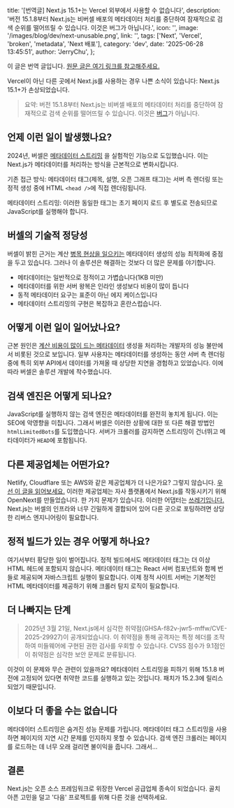   title: '[번역글] Next.js 15.1+는 Vercel 외부에서 사용할 수 없습니다',
  description:
    '버전 15.1.8부터 Next.js는 비버셀 배포의 메타데이터 처리를 중단하여 잠재적으로 검색 순위를 떨어뜨릴 수 있습니다. 이것은 버그가 아닙니다.',
  icon: '',
  image: '/images/blog/dev/next-unusable.png',
  link: '',
  tags: ['Next', 'Vercel', 'broken', 'metadata', 'Next 배포'],
  category: 'dev',
  date: '2025-06-28 13:45:51',
  author: 'JerryChu',
};

이 글은 번역 글입니다. [원문 글은 여기 링크를 참고해주세요.](https://omarabid.com/nextjs-vercel)

Vercel이 아닌 다른 곳에서 Next.js를 사용하는 경우 나쁜 소식이 있습니다: Next.js 15.1+가 손상되었습니다.

> 요약: 버전 15.1.8부터 Next.js는 비버셀 배포의 메타데이터 처리를 중단하여 잠재적으로 검색 순위를 떨어뜨릴 수 있습니다. 이것은 [버그](https://github.com/vercel/next.js/issues/77519#issuecomment-2770488614)가 아닙니다.

## 언제 이런 일이 발생했나요?

2024년, 버셀은 [메타데이터 스트리밍](https://nextjs.org/blog/next-15-2#streaming-metadata) 을 실험적인 기능으로 도입했습니다. 이는 Next.js가 메타데이터를 처리하는 방식을 근본적으로 변화시킵니다.

기존 접근 방식: 메타데이터 태그(제목, 설명, 오픈 그래프 태그)는 서버 측 렌더링 또는 정적 생성 중에 HTML `<head />`에 직접 렌더링됩니다.

메타데이터 스트리밍: 이러한 동일한 태그는 초기 페이지 로드 후 별도로 전송되므로 JavaScript를 실행해야 합니다.

## 버셀의 기술적 정당성

버셀이 밝힌 근거는 계산 [병목 현상을 일으키는](https://github.com/vercel/next.js/issues/55524) 메타데이터 생성의 성능 최적화에 중점을 두고 있습니다. 그러나 이 솔루션은 해결하는 것보다 더 많은 문제를 야기합니다.

- 메타데이터는 일반적으로 정적이고 가볍습니다(1KB 미만)
- 메타데이터를 위한 서버 왕복은 인라인 생성보다 비용이 많이 듭니다
- 동적 메타데이터 요구는 표준이 아닌 에지 케이스입니다
- 메타데이터 스트리밍의 구현은 복잡하고 혼란스럽습니다.

## 어떻게 이런 일이 일어났나요?

근본 원인은 [계산 비용이 많이 드는 메타데이터](https://github.com/vercel/next.js/issues/55524) 생성을 처리하는 개발자의 성능 불만에서 비롯된 것으로 보입니다. 일부 사용자는 메타데이터를 생성하는 동안 서버 측 렌더링 중에 특히 외부 API에서 데이터를 가져올 때 상당한 지연을 경험하고 있었습니다. 이에 따라 버셀은 솔루션 개발에 착수했습니다.

## 검색 엔진은 어떻게 되나요?

JavaScript를 실행하지 않는 검색 엔진은 메타데이터를 완전히 놓치게 됩니다. 이는 SEO에 악영향을 미칩니다. 그래서 버셀은 이러한 상황에 대한 또 다른 해결 방법인 `htmlLimitedBots`를 도입했습니다. 서버가 크롤러를 감지하면 스트리밍이 건너뛰고 메타데이터가 `HEAD`에 포함됩니다.

## 다른 제공업체는 어떤가요?

Netlify, Cloudflare 또는 AWS와 같은 제공업체가 더 나은가요? 그렇지 않습니다. [우선 이 글을 읽어보세요.](https://eduardoboucas.com/posts/2025-03-25-you-should-know-this-before-choosing-nextjs/) 이러한 제공업체는 자사 플랫폼에서 Next.js를 작동시키기 위해 OpenNext를 만들었습니다. 한 가지 문제가 있습니다. 이러한 어댑터는 [쓰레기입니다.](https://github.com/opennextjs/opennextjs-aws/issues) Next.js는 버셀의 인프라와 너무 긴밀하게 결합되어 있어 다른 곳으로 포팅하려면 상당한 리버스 엔지니어링이 필요합니다.

## 정적 빌드가 있는 경우 어떻게 하나요?

여기서부터 황당한 일이 벌어집니다. 정적 빌드에서도 메타데이터 태그는 더 이상 HTML 헤드에 포함되지 않습니다. 메타데이터 태그는 React 서버 컴포넌트와 함께 번들로 제공되며 자바스크립트 실행이 필요합니다. 이제 정적 사이트 서버는 기본적인 HTML 메타데이터를 제공하기 위해 크롤러 탐지 로직이 필요합니다.

## 더 나빠지는 단계

> 2025년 3월 21일, Next.js에서 심각한 취약점(GHSA-f82v-jwr5-mffw/CVE-2025-29927)이 공개되었습니다. 이 취약점을 통해 공격자는 특정 헤더를 조작하여 미들웨어에 구현된 권한 검사를 우회할 수 있습니다. CVSS 점수가 9.1점인 이 취약점은 심각한 보안 문제로 분류됩니다.

이것이 이 문제와 무슨 관련이 있을까요? 메타데이터 스트리밍을 피하기 위해 15.1.8 버전에 고정되어 있다면 취약한 코드를 실행하고 있는 것입니다. 패치가 15.2.3에 릴리스되었기 때문입니다.

## 이보다 더 좋을 수는 없습니다

메타데이터 스트리밍은 숨겨진 성능 문제를 가립니다. 메타데이터 태그 스트리밍을 사용하면 페이지의 지연 시간 문제를 인지하지 못할 수 있습니다. 검색 엔진 크롤러는 페이지를 로드하는 데 너무 오래 걸리면 불이익을 줍니다. 그래서...

## 결론

Next.js는 오픈 소스 프레임워크로 위장한 Vercel 공급업체 종속이 되었습니다. 골치 아픈 고민을 덜고 '다음' 프로젝트를 위해 다른 것을 선택하세요.
